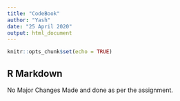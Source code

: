 ```yaml
---
title: "CodeBook"
author: "Yash"
date: "25 April 2020"
output: html_document
---
```


```r
knitr::opts_chunk$set(echo = TRUE)
```

## R Markdown

No Major Changes Made and done as per the assignment.




